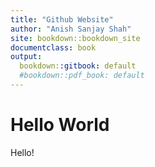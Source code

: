 ```yaml
---
title: "Github Website"
author: "Anish Sanjay Shah"
site: bookdown::bookdown_site
documentclass: book
output:
  bookdown::gitbook: default
  #bookdown::pdf_book: default
---
```


# Hello World

Hello!
